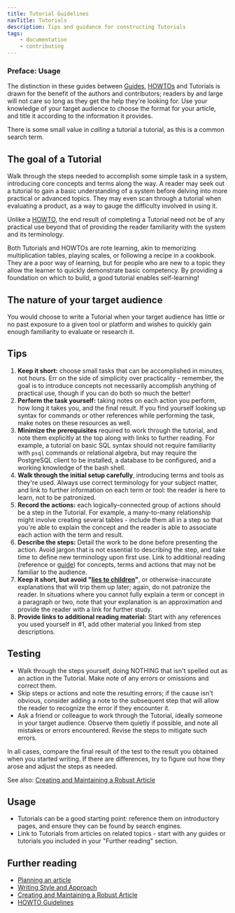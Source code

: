 ```yaml
---
title: Tutorial Guidelines
navTitle: Tutorials
description: Tips and guidance for constructing Tutorials
tags:
    - documentation
    - contributing
---
```


### Preface: Usage
The distinction in these guides between [Guides](guide.mdx), [HOWTOs](howto.mdx) and Tutorials is drawn for the benefit of the authors and contributors; readers by and large will not care so long as they get the help they're looking for. Use your knowledge of your target audience to choose the format for your article, and title it according to the information it provides. 

There is some small value in *calling* a tutorial a tutorial, as this is a common search term.

## The goal of a Tutorial

Walk through the steps needed to accomplish some simple task in a system, introducing core concepts and terms along the way. A reader may seek out a tutorial to gain a basic understanding of a system before delving into more practical or advanced topics. They may even scan through a tutorial when evaluating a product, as a way to gauge the difficulty involved in using it.

Unlike a [HOWTO](howto.mdx), the end result of completing a Tutorial need not be of any practical use beyond that of providing the reader familiarity with the system and its terminology. 

Both Tutorials and HOWTOs are rote learning, akin to memorizing multiplication tables, playing scales, or following a recipe in a cookbook. They are a poor way of learning, but for people who are new to a topic they allow the learner to quickly demonstrate basic competency. By providing a foundation on which to build, a good tutorial enables self-learning! 

## The nature of your target audience

You would choose to write a Tutorial when your target audience has little or no past exposure to a given tool or platform and wishes to quickly gain enough familiarity to evaluate or research it.

## Tips

1. **Keep it short:** choose small tasks that can be accomplished in minutes, not hours. Err on the side of simplicity over practicality - remember, the goal is to introduce concepts not necessarily accomplish anything of practical use, though if you can do both so much the better!
2. **Perform the task yourself:** taking notes on each action you perform, how long it takes you, and the final result. If you find yourself looking up syntax for commands or other references while performing the task, make notes on these resources as well.
3. **Minimize the prerequisites** required to work through the tutorial, and note them explicitly at the top along with links to further reading. For example, a tutorial on basic SQL syntax should not require familiarity with `psql` commands or relational algebra, but may require the PostgreSQL client to be installed, a database to be configured, and a working knowledge of the bash shell. 
4. **Walk through the initial setup carefully**, introducing terms and tools as they're used. Always use correct terminology for your subject matter, and link to further information on each term or tool: the reader is here to learn, not to be patronized.
5. **Record the actions:** each logically-connected group of actions should be a step in the Tutorial. For example, a many-to-many relationship might involve creating several tables - include them all in a step so that you're able to explain the concept and the reader is able to associate each action with the term and result.
6. **Describe the steps:** Detail the work to be done before presenting the action. Avoid jargon that is not essential to describing the step, and take time to define new terminology upon first use. Link to additional reading (reference or [guide](guide.mdx)) for concepts, terms and actions that may not be familiar to the audience.
7. **Keep it short, but avoid "[lies to children](https://en.wikipedia.org/wiki/Lie-to-children)"**, or otherwise-inaccurate explanations that will trip them up later; again, do not patronize the reader. In situations where you cannot fully explain a term or concept in a paragraph or two, note that your explanation is an approximation and provide the reader with a link for further study.
8. **Provide links to additional reading material:** Start with any references you used yourself in #1, add other material you linked from step descriptions.

## Testing

- Walk through the steps yourself, doing NOTHING that isn't spelled out as an action in the Tutorial. Make note of any errors or omissions and correct them.
- Skip steps or actions and note the resulting errors; if the cause isn't obvious, consider adding a note to the subsequent step that will allow the reader to recognize the error if they encounter it.
- Ask a friend or colleague to work through the Tutorial, ideally someone in your target audience. Observe them quietly if possible, and note all mistakes or errors encountered. Revise the steps to mitigate such errors.

In all cases, compare the final result of the test to the result you obtained when you started writing. If there are differences, try to figure out how they arose and adjust the steps as needed.

See also: [Creating and Maintaining a Robust Article](robustness.mdx)

## Usage

- Tutorials can be a good starting point: reference them on introductory pages, and ensure they can be found by search engines.
- Link to Tutorials from articles on related topics - start with any guides or tutorials you included in your "Further reading" section.

## Further reading

- [Planning an article](article_planning.mdx)
- [Writing Style and Approach](style.mdx)
- [Creating and Maintaining a Robust Article](robustness.mdx)
- [HOWTO Guidelines](howto.mdx)
